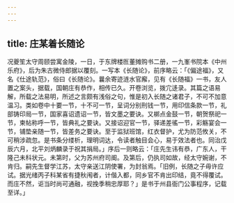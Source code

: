 ```yaml
---
---
---
```

title: 庄某着长随论
---



况夔笙太守周颐尝寓金陵，一日，于东牌楼匢董摊购书二册，一九峯书院本《中州乐府》，后为朱古微侍郎据以覆刻。一写本《长随论》，前序略云：「《偏途福》，又名《仕途轨范》，俗曰《长随论》。曩余寄迹涟水官廨，见有《长随福》一书，友人置之案头，据载，国朝庄有恭作，相传已久。开卷浏览，拨宂迻录。其篇之语易解，所载之法易明，所述之言颇有浅俗之句，惟是初入长随之诸君子，不可不加意温习。类如卷中十要一节，十不可一节，呈词分别刑钱一节，用印信条款一节，礼部铸印局一节，国家喜诏遗诏一节，皆文墨之要诀。又梆点金鼓一节，朝贺祭祀一节，柬帖称呼一节，皆典礼之要诀。又接诏迎官一节，驿递差徭一节，彩觞宴会一节，铺垫亲随一节，皆差务之要诀。至于监狱班馆，红衣督护，尤为防范攸关，不可稍涉疏忽。是书条分缕析，理明词达，令读者触目会心，易于效法者也。同治戊辰六月，北平刘炳麟录于祝其捐局。」序后一则略云：「庄先生讳有恭，广东人，干隆己未科状元。未第时，父为苏州府司阍。及第后，仍执司如故，经太守婉谢，不肯归。嗣先生督学江苏，太守亲送江阴使署，为封翁焉。「旧例，长随之子毋许应试。据光绪丙子科某省有捷秋闱者，计偕入都，同乡官不肯出印结，竟不得覆试。而庄不然，讵当时尚可通融，视挽季稍忠厚耶？」是书于州县衙门公事程序，记载至详。」